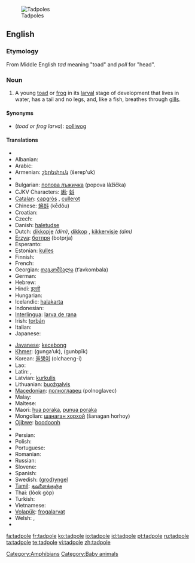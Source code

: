 [[Image:Tadpoles 10 days.jpg|thumb|Tadpoles]]
==English==
{{wikipedia}}

===Etymology===
From Middle English ''tad'' meaning "toad" and ''poll'' for "head".

===Noun===
{{en-noun}}

# A young [[toad]] or [[frog]] in its [[larval]] stage of development that lives in water, has a tail and no legs, and, like a fish, breathes through [[gill]]s.

====Synonyms====
* (''toad or frog larva''): [[polliwog]]

====Translations====
{{trans-top|toad or frog larva}}
* {{trreq|Afrikaans}}
* Albanian: {{t+|sq|fulterëz|xs=Albanian|f}}
* Arabic: {{Arab|[[شرغوف|شُرْغُوف]]}} {{IPAchar|(šurğūf)}} {{m}}
* Armenian: [[շերեփուկ]] (šerep'uk)
* {{trreq|Basque}}
* Bulgarian: [[попова лъжичка]] (popova lâžička) {{f}}
* CJKV Characters: [[蝌]]; [[蚪]]
* [[Catalan]]: [[capgròs]] {{m}}, [[cullerot]] {{m}}
* Chinese: [[蝌蚪]] (kēdǒu)
* Croatian: {{t-|hr|punoglavac|m}}
* Czech: {{t-|cs|pulec|m}}
* Danish: [[haletudse]] {{g|Danish}}
* Dutch: [[dikkopje]] {{m}} ''(dim)'', [[dikkop]] {{m}}, [[kikkervisje]] ''(dim)''
* [[Erzya]]: [[ботпря]] (botprja)
* Esperanto: {{t-|eo|ranido|xs=Esperanto}}
* Estonian: [[kulles]]
* Finnish: {{t-|fi|nuijapää}}
* French: {{t+|fr|têtard|m}}
* Georgian: [[თავკომბალა]] (t‘avkombala)
* German: {{t+|de|Kaulquappe|f}}
* Hebrew: {{t-|he|ראשן|m|alt=רֹאשָׁן|sc=Hebr}}
* Hindi: [[इल्ली]] {{g|Hindi}}
* Hungarian: {{t+|hu|ebihal}}
* Icelandic: [[halakarta]] {{g|Icelandic}}
* Indonesian: {{t-|id|berudu|xs=Indonesian}}
* [[Interlingua]]: [[larva de rana]]
* Irish: [[torbán]] {{m}}
* Italian: {{t+|it|girino|m}}
* Japanese: {{t-|ja|おたまじゃくし|tr=otamajakushi|sc=Jpan}}
{{trans-mid}}
* [[Javanese]]: [[kecebong]]
* [[Khmer]]: {{Khmr|[[កូនក្អុក]]}} (gunga’uk), {{Khmr|[[កូនពៀក]]}} (gunbpīk)
* Korean: [[올챙이]] (olchaeng-i)
* Lao: {{t|lo|ຮວກ|tr=huak|sc=Laoo}}
* Latin: {{t-|la|ranunculus|m}}, {{t-|la|ranula|f}}
* Latvian: [[kurkulis]] {{g|Latvian}}
* Lithuanian: [[buožgalvis]] {{g|Lithuanian}}
* [[Macedonian]]: [[полноглавец]] (polnoglavec) {{m}}
* Malay: {{t-|ms|berudu|xs=Malay}}
* Maltese: {{t-|mt|marżepp|m|xs=Maltese}}
* Maori: [[hua poraka]], [[punua poraka]]
* Mongolian: [[шанаган хорхой]] (šanagan horhoy)
* [[Ojibwe]]: [[boodoonh]]
* {{trreq|Old English}}
* Persian: {{t-|fa|بچه قورباغه|sc=fa-Arab|xs=Persian}}
* Polish: {{t-|pl|kijanka|f}}
* Portuguese: {{t+|pt|girino|m}}
* Romanian: {{t-|ro|mormoloc|m}}
* Russian: {{t+|ru|головастик|m|tr=golovástik|sc=Cyrl}}
* Slovene: {{t-|sl|paglavec|m}}
* Spanish: {{t+|es|renacuajo|m}}
* Swedish: ([[grodyngel|grod]])[[yngel]] {{c}}
* [[Tamil]]: [[தவளைக்குஞ்சு]]
* Thai: {{Thai|[[ลูกกบ]]}} (lôok gòp)
* Turkish: {{t-|tr|iribaş}}
* Vietnamese: {{t+|vi|nòng nọc|xs=Vietnamese}}
* [[Volapük]]: [[frogalarvat]]
* Welsh: {{t|cy|grifft|m}}, {{t|cy|penbwl|m}}
* {{trreq|Yiddish}}
{{trans-bottom}}

[[Category:Amphibians]]
[[Category:Baby animals]]

[[fa:tadpole]]
[[fr:tadpole]]
[[ko:tadpole]]
[[io:tadpole]]
[[id:tadpole]]
[[pt:tadpole]]
[[ru:tadpole]]
[[ta:tadpole]]
[[te:tadpole]]
[[vi:tadpole]]
[[zh:tadpole]]